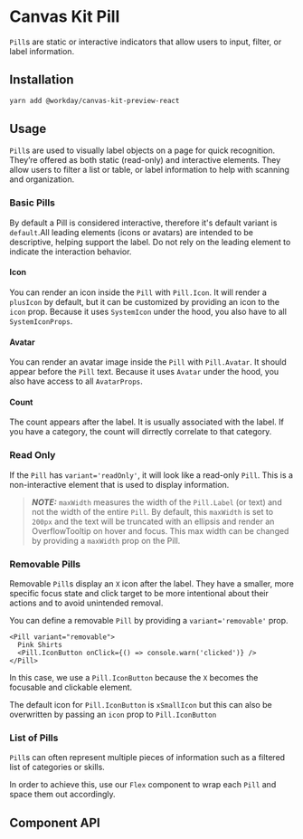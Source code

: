 


<Meta title="Preview/Pill" component={Pill} />

# Canvas Kit Pill

`Pill`s are static or interactive indicators that allow users to input, filter, or label
information.

## Installation

```sh
yarn add @workday/canvas-kit-preview-react
```

## Usage

`Pill`s are used to visually label objects on a page for quick recognition. They’re offered as both
static (read-only) and interactive elements. They allow users to filter a list or table, or label
information to help with scanning and organization.

### Basic Pills

By default a Pill is considered interactive, therefore it's default variant is `default`.All leading
elements (icons or avatars) are intended to be descriptive, helping support the label. Do not rely
on the leading element to indicate the interaction behavior.

#### Icon

You can render an icon inside the `Pill` with `Pill.Icon`. It will render a `plusIcon` by default,
but it can be customized by providing an icon to the `icon` prop. Because it uses `SystemIcon` under
the hood, you also have to all `SystemIconProps`.

<ExampleCodeBlock code={Basic} />

#### Avatar

You can render an avatar image inside the `Pill` with `Pill.Avatar`. It should appear before the
`Pill` text. Because it uses `Avatar` under the hood, you also have access to all `AvatarProps`.

<ExampleCodeBlock code={WithAvatar} />

#### Count

The count appears after the label. It is usually associated with the label. If you have a category,
the count will dirrectly correlate to that category.

<ExampleCodeBlock code={WithCount} />

### Read Only

If the `Pill` has `variant='readOnly'`, it will look like a read-only `Pill`. This is a
non-interactive element that is used to display information.

> **_NOTE:_** `maxWidth` measures the width of the `Pill.Label` (or text) and not the width of the
> entire `Pill`. By default, this `maxWidth` is set to `200px` and the text will be truncated with
> an ellipsis and render an OverflowTooltip on hover and focus. This max width can be changed by
> providing a `maxWidth` prop on the Pill.

<ExampleCodeBlock code={WithReadOnly} />

### Removable Pills

Removable `Pill`s display an `X` icon after the label. They have a smaller, more specific focus
state and click target to be more intentional about their actions and to avoid unintended removal.

You can define a removable `Pill` by providing a `variant='removable'` prop.

```tsx
<Pill variant="removable">
  Pink Shirts
  <Pill.IconButton onClick={() => console.warn('clicked')} />
</Pill>
```

In this case, we use a `Pill.IconButton` because the `X` becomes the focusable and clickable
element.

The default icon for `Pill.IconButton` is `xSmallIcon` but this can also be overwritten by passing
an `icon` prop to `Pill.IconButton`

<ExampleCodeBlock code={WithRemovable} />

### List of Pills

`Pill`s can often represent multiple pieces of information such as a filtered list of categories or
skills.

In order to achieve this, use our `Flex` component to wrap each `Pill` and space them out
accordingly.

<ExampleCodeBlock code={WithList} />

## Component API

<SymbolDoc name="Pill" fileName="/preview-react/" />
